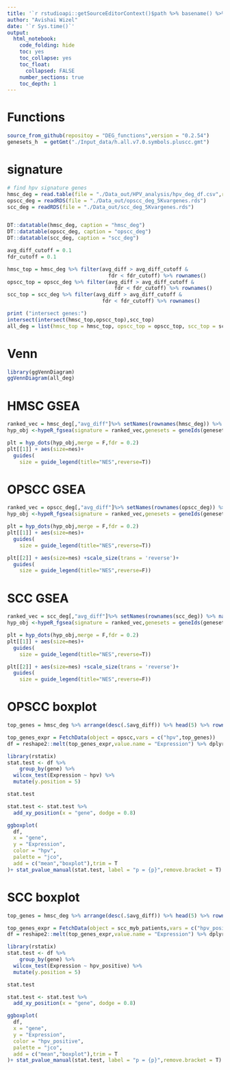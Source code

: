 ```yaml
---
title: '`r rstudioapi::getSourceEditorContext()$path %>% basename() %>% gsub(pattern = "\\.Rmd",replacement = "")`' 
author: "Avishai Wizel"
date: '`r Sys.time()`'
output: 
  html_notebook: 
    code_folding: hide
    toc: yes
    toc_collapse: yes
    toc_float: 
      collapsed: FALSE
    number_sections: true
    toc_depth: 1
---
```




# Functions

```r
source_from_github(repositoy = "DEG_functions",version = "0.2.54")
genesets_h  = getGmt("./Input_data/h.all.v7.0.symbols.pluscc.gmt")
```

# signature
```r
# find hpv signature genes
hmsc_deg = read.table(file = "./Data_out/HPV_analysis/hpv_deg_df.csv",row.names = 1)
opscc_deg = readRDS(file = "./Data_out/opscc_deg_5Kvargenes.rds")
scc_deg = readRDS(file = "./Data_out/scc_deg_5Kvargenes.rds")


DT::datatable(hmsc_deg, caption = "hmsc_deg")
DT::datatable(opscc_deg, caption = "opscc_deg")
DT::datatable(scc_deg, caption = "scc_deg")

avg_diff_cutoff = 0.1
fdr_cutoff = 0.1

hmsc_top = hmsc_deg %>% filter(avg_diff > avg_diff_cutoff &
                                 fdr < fdr_cutoff) %>% rownames()
opscc_top = opscc_deg %>% filter(avg_diff > avg_diff_cutoff &
                                   fdr < fdr_cutoff) %>% rownames()
scc_top = scc_deg %>% filter(avg_diff > avg_diff_cutoff &
                               fdr < fdr_cutoff) %>% rownames()

print ("intersect genes:")
intersect(intersect(hmsc_top,opscc_top),scc_top)
all_deg = list(hmsc_top = hmsc_top, opscc_top = opscc_top, scc_top = scc_top)

```
# Venn
```r
library(ggVennDiagram)
ggVennDiagram(all_deg)
```
# HMSC GSEA

```r
ranked_vec = hmsc_deg[,"avg_diff"]%>% setNames(rownames(hmsc_deg)) %>% na.omit() # make named vector
hyp_obj <-hypeR_fgsea(signature = ranked_vec,genesets = geneIds(genesets_h),up_only = F)

plt = hyp_dots(hyp_obj,merge = F,fdr = 0.2)
plt[[1]] + aes(size=nes)+ 
  guides(
    size = guide_legend(title="NES",reverse=T))


```

# OPSCC GSEA

```r
ranked_vec = opscc_deg[,"avg_diff"]%>% setNames(rownames(opscc_deg)) %>% na.omit() # make named vector
hyp_obj <-hypeR_fgsea(signature = ranked_vec,genesets = geneIds(genesets_h),up_only = F)

plt = hyp_dots(hyp_obj,merge = F,fdr = 0.2)
plt[[1]] + aes(size=nes)+ 
  guides(
    size = guide_legend(title="NES",reverse=T))

plt[[2]] + aes(size=nes) +scale_size(trans = 'reverse')+
  guides(
    size = guide_legend(title="NES",reverse=F))


```

# SCC GSEA
```r
ranked_vec = scc_deg[,"avg_diff"]%>% setNames(rownames(scc_deg)) %>% na.omit() # make named vector
hyp_obj <-hypeR_fgsea(signature = ranked_vec,genesets = geneIds(genesets_h),up_only = F)

plt = hyp_dots(hyp_obj,merge = F,fdr = 0.2)
plt[[1]] + aes(size=nes)+ 
  guides(
    size = guide_legend(title="NES",reverse=T))

plt[[2]] + aes(size=nes) +scale_size(trans = 'reverse')+
  guides(
    size = guide_legend(title="NES",reverse=F))

```
# OPSCC boxplot
```r

top_genes = hmsc_deg %>% arrange(desc(.$avg_diff)) %>% head(5) %>% rownames()

top_genes_expr = FetchData(object = opscc,vars = c("hpv",top_genes))
df = reshape2::melt(top_genes_expr,value.name = "Expression") %>% dplyr::rename(gene = variable)

library(rstatix)
stat.test <- df %>%
    group_by(gene) %>%
  wilcox_test(Expression ~ hpv) %>%
  mutate(y.position = 5)

stat.test

stat.test <- stat.test %>% 
  add_xy_position(x = "gene", dodge = 0.8)

ggboxplot(
  df,
  x = "gene",
  y = "Expression",
  color = "hpv",
  palette = "jco",
  add = c("mean","boxplot"),trim = T
)+ stat_pvalue_manual(stat.test, label = "p = {p}",remove.bracket = T)
```
# SCC boxplot
```r

top_genes = hmsc_deg %>% arrange(desc(.$avg_diff)) %>% head(5) %>% rownames()

top_genes_expr = FetchData(object = scc_myb_patients,vars = c("hpv_positive",top_genes))
df = reshape2::melt(top_genes_expr,value.name = "Expression") %>% dplyr::rename(gene = variable)

library(rstatix)
stat.test <- df %>%
    group_by(gene) %>%
  wilcox_test(Expression ~ hpv_positive) %>%
  mutate(y.position = 5)

stat.test

stat.test <- stat.test %>% 
  add_xy_position(x = "gene", dodge = 0.8)

ggboxplot(
  df,
  x = "gene",
  y = "Expression",
  color = "hpv_positive",
  palette = "jco",
  add = c("mean","boxplot"),trim = T
)+ stat_pvalue_manual(stat.test, label = "p = {p}",remove.bracket = T)
```

